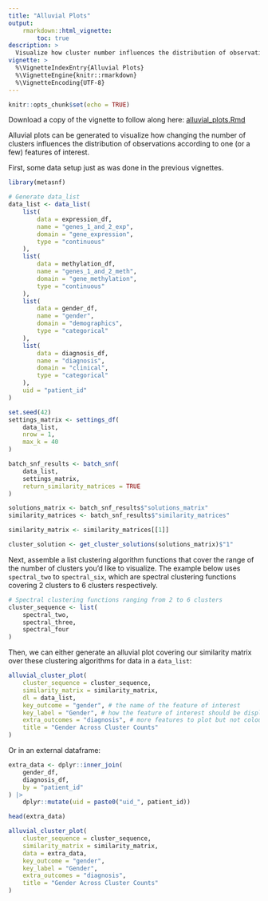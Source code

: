 ```yaml
---
title: "Alluvial Plots"
output:
    rmarkdown::html_vignette:
        toc: true
description: >
  Visualize how cluster number influences the distribution of observations.
vignette: >
  %\VignetteIndexEntry{Alluvial Plots}
  %\VignetteEngine{knitr::rmarkdown}
  %\VignetteEncoding{UTF-8}
---
```


```r
knitr::opts_chunk$set(echo = TRUE)
```

Download a copy of the vignette to follow along here: [alluvial_plots.Rmd](https://raw.githubusercontent.com/BRANCHlab/metasnf/main/vignettes/alluvial_plots.Rmd)

Alluvial plots can be generated to visualize how changing the number of clusters influences the distribution of observations according to one (or a few) features of interest.

First, some data setup just as was done in the previous vignettes.

```r
library(metasnf)

# Generate data_list
data_list <- data_list(
    list(
        data = expression_df,
        name = "genes_1_and_2_exp",
        domain = "gene_expression",
        type = "continuous"
    ),
    list(
        data = methylation_df,
        name = "genes_1_and_2_meth",
        domain = "gene_methylation",
        type = "continuous"
    ),
    list(
        data = gender_df,
        name = "gender",
        domain = "demographics",
        type = "categorical"
    ),
    list(
        data = diagnosis_df,
        name = "diagnosis",
        domain = "clinical",
        type = "categorical"
    ),
    uid = "patient_id"
)

set.seed(42)
settings_matrix <- settings_df(
    data_list,
    nrow = 1,
    max_k = 40
)

batch_snf_results <- batch_snf(
    data_list,
    settings_matrix,
    return_similarity_matrices = TRUE
)

solutions_matrix <- batch_snf_results$"solutions_matrix"
similarity_matrices <- batch_snf_results$"similarity_matrices"

similarity_matrix <- similarity_matrices[[1]]

cluster_solution <- get_cluster_solutions(solutions_matrix)$"1"
```

Next, assemble a list clustering algorithm functions that cover the range of the number of clusters you'd like to visualize.
The example below uses `spectral_two` to `spectral_six`, which are spectral clustering functions covering 2 clusters to 6 clusters respectively.

```r
# Spectral clustering functions ranging from 2 to 6 clusters
cluster_sequence <- list(
    spectral_two,
    spectral_three,
    spectral_four
)
```

Then, we can either generate an alluvial plot covering our similarity matrix over these clustering algorithms for data in a `data_list`:

```r
alluvial_cluster_plot(
    cluster_sequence = cluster_sequence,
    similarity_matrix = similarity_matrix,
    dl = data_list,
    key_outcome = "gender", # the name of the feature of interest
    key_label = "Gender", # how the feature of interest should be displayed
    extra_outcomes = "diagnosis", # more features to plot but not colour by
    title = "Gender Across Cluster Counts"
)
```

Or in an external dataframe:

```r
extra_data <- dplyr::inner_join(
    gender_df,
    diagnosis_df,
    by = "patient_id"
) |>
    dplyr::mutate(uid = paste0("uid_", patient_id))

head(extra_data)

alluvial_cluster_plot(
    cluster_sequence = cluster_sequence,
    similarity_matrix = similarity_matrix,
    data = extra_data,
    key_outcome = "gender",
    key_label = "Gender",
    extra_outcomes = "diagnosis",
    title = "Gender Across Cluster Counts"
)
```
